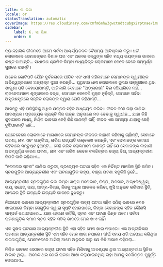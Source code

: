 ```yaml
---
title: ଲା ଭିଡା
locale: or
statusTranslation: automatic
coverImage: https://res.cloudinary.com/xmfm6mhw3gwctndtcubgx2rptnae/image/upload/v1740468922/small_cover_tratado_de_psicologia_revolucionaria_a4c0dca4e0.webp
sidebar:
    label: 6. ଲା ଭିଡା
    order: 6
---
```

ବ୍ୟାବହାରିକ ଜୀବନରେ ଆମେ ସର୍ବଦା ଆଶ୍ଚର୍ଯ୍ୟଜନକ ବୈଷମ୍ୟ ଆବିଷ୍କାର କରୁ। ଧନୀ ଲୋକମାନେ ସେମାନଙ୍କର ବିଶାଳ ଘର ଏବଂ ଅନେକ ବନ୍ଧୁଙ୍କ ସହିତ ମଧ୍ୟ ଭୟଙ୍କର ଭାବରେ କଷ୍ଟ ପାଆନ୍ତି... ସାଧାରଣ ଶ୍ରମିକ କିମ୍ବା ମଧ୍ୟବିତ୍ତ ଲୋକମାନେ ବେଳେ ବେଳେ ସମ୍ପୂର୍ଣ୍ଣ ସୁଖରେ ବଞ୍ଚନ୍ତି।

ଅନେକ କୋଟିପତି ଯୌନ ଦୁର୍ବଳତାରେ ପୀଡିତ ଏବଂ ଧନୀ ମହିଳାମାନେ ସେମାନଙ୍କ ସ୍ୱାମୀଙ୍କ ଅବିଶ୍ୱସ୍ତତାରେ ଅତ୍ୟନ୍ତ ଦୁଃଖ କରନ୍ତି... ପୃଥିବୀର ଧନୀ ଲୋକମାନେ ସୁନାର ପଞ୍ଜୁରୀରେ ଥିବା ଶାଗୁଣା ପରି ଦେଖାଯାଆନ୍ତି, ଆଜିକାଲି ସେମାନେ "ଅଙ୍ଗରକ୍ଷୀ" ବିନା ବଞ୍ଚିପାରିବେ ନାହିଁ... ରାଜନେତାମାନେ ଶୃଙ୍ଖଳରେ ବନ୍ଧା, ସେମାନେ କେବେବି ମୁକ୍ତ ନୁହଁନ୍ତି, ସେମାନେ ସର୍ବଦା ଅସ୍ତ୍ରଶସ୍ତ୍ରରେ ସଜ୍ଜିତ ଲୋକଙ୍କ ଦ୍ୱାରା ଘେରି ରହିଥାନ୍ତି...

ଆସନ୍ତୁ ଏହି ପରିସ୍ଥିତିକୁ ଅଧିକ ଯତ୍ନର ସହିତ ଅଧ୍ୟୟନ କରିବା। ଜୀବନ କ'ଣ ତାହା ଜାଣିବା ଆବଶ୍ୟକ। ପ୍ରତ୍ୟେକ ବ୍ୟକ୍ତି ନିଜ ଇଚ୍ଛା ଅନୁସାରେ ମତ ଦେବାକୁ ସ୍ୱାଧୀନ... ଯାହା କିଛି କୁହାଗଲେ ମଧ୍ୟ, ନିଶ୍ଚିତ ଭାବରେ କେହି କିଛି ଜାଣନ୍ତି ନାହିଁ, ଜୀବନ ଏକ ସମସ୍ୟା ଯାହାକୁ କେହି ବୁଝିପାରନ୍ତି ନାହିଁ...

ଯେତେବେଳେ ଲୋକମାନେ ମାଗଣାରେ ସେମାନଙ୍କ ଜୀବନର କାହାଣୀ କହିବାକୁ ଚାହାଁନ୍ତି, ସେମାନେ ଘଟଣା, ନାମ ଏବଂ ସାଙ୍ଗିଆ, ତାରିଖ ଇତ୍ୟାଦି ଉଲ୍ଲେଖ କରନ୍ତି, ଏବଂ ସେମାନଙ୍କ କାହାଣୀ କହିବାରେ ସନ୍ତୁଷ୍ଟ ହୁଅନ୍ତି... ସେହି ଗରିବ ଲୋକମାନେ ଜାଣନ୍ତି ନାହିଁ ଯେ ସେମାନଙ୍କ କାହାଣୀ ଅସମ୍ପୂର୍ଣ୍ଣ କାରଣ ଘଟଣା, ନାମ ଏବଂ ତାରିଖ କେବଳ ଚଳଚ୍ଚିତ୍ରର ବାହ୍ୟ ଦିଗ, ଆଭ୍ୟନ୍ତରୀଣ ଦିଗଟି ବାକି ରହିଯାଏ...

"ଚେତନାର ସ୍ତର" ଜାଣିବା ଜରୁରୀ, ପ୍ରତ୍ୟେକ ଘଟଣା ସହିତ ଏକ ନିର୍ଦ୍ଦିଷ୍ଟ ମାନସିକ ସ୍ଥିତି ଜଡିତ। ସ୍ତରଗୁଡ଼ିକ ଆଭ୍ୟନ୍ତରୀଣ ଏବଂ ଘଟଣାଗୁଡ଼ିକ ବାହ୍ୟ, ବାହ୍ୟ ଘଟଣା ସବୁକିଛି ନୁହେଁ...

ଆଭ୍ୟନ୍ତରୀଣ ସ୍ତରଗୁଡ଼ିକ ଭଲ କିମ୍ବା ଖରାପ ମନୋଭାବ, ଚିନ୍ତା, ଅବସାଦ, ଅନ୍ଧବିଶ୍ୱାସ, ଭୟ, ସନ୍ଦେହ, ଦୟା, ଆତ୍ମ-ବିଚାର, ନିଜକୁ ଅଧିକ ଆକଳନ କରିବା, ଖୁସି ଅନୁଭବ କରିବାର ସ୍ଥିତି, ଆନନ୍ଦର ସ୍ଥିତି ଇତ୍ୟାଦି ଇତ୍ୟାଦି ଭାବରେ ବୁଝନ୍ତୁ।

ନିଃସନ୍ଦେହ ଭାବରେ ଆଭ୍ୟନ୍ତରୀଣ ସ୍ତରଗୁଡ଼ିକ ବାହ୍ୟ ଘଟଣା ସହିତ ସଠିକ୍ ଭାବରେ ମେଳ ଖାଇପାରେ କିମ୍ବା ସେଗୁଡ଼ିକ ଦ୍ୱାରା ସୃଷ୍ଟି ହୋଇପାରେ, କିମ୍ବା ସେମାନଙ୍କ ସହିତ କୌଣସି ସମ୍ପର୍କ ନଥାଇପାରେ... ଯାହା ହେଉନା କାହିଁକି, ସ୍ତର ଏବଂ ଘଟଣା ଭିନ୍ନ ଅଟେ। ସର୍ବଦା ଘଟଣାଗୁଡ଼ିକ ସମାନ ସ୍ତର ସହିତ ସଠିକ୍ ଭାବରେ ମେଳ ଖାଏ ନାହିଁ।

ଏକ ସୁଖଦ ଘଟଣାର ଆଭ୍ୟନ୍ତରୀଣ ସ୍ଥିତି ଏହା ସହିତ ମେଳ ଖାଇ ନପାରେ। ଏକ ଅପ୍ରୀତିକର ଘଟଣାର ଆଭ୍ୟନ୍ତରୀଣ ସ୍ଥିତି ଏହା ସହିତ ମେଳ ଖାଇ ନପାରେ। ଦୀର୍ଘ ସମୟ ଧରି ଅପେକ୍ଷା କରିଥିବା ଘଟଣାଗୁଡ଼ିକ, ଯେତେବେଳେ ଆସିଲା ଆମେ ଅନୁଭବ କଲୁ ଯେ କିଛି ଅଭାବ ରହିଗଲା...

ନିଶ୍ଚିତ ଭାବରେ ସେଠାରେ ବାହ୍ୟ ଘଟଣା ସହିତ ମିଶିବାକୁ ଆବଶ୍ୟକ ଥିବା ଆଭ୍ୟନ୍ତରୀଣ ସ୍ଥିତିର ଅଭାବ ଥିଲା... ଅନେକ ଥର ଯେଉଁ ଘଟଣା ଆଶା କରାଯାଇନଥିଲା ତାହା ଆମକୁ ସର୍ବୋତ୍ତମ ମୁହୂର୍ତ୍ତ ଦେଇଥାଏ...


